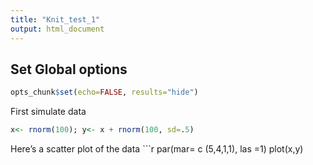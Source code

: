 ```yaml
---
title: "Knit_test_1"
output: html_document
---
```


## Set Global options

```r
opts_chunk$set(echo=FALSE, results="hide")
```

First simulate data
```r
x<- rnorm(100); y<- x + rnorm(100, sd=.5)
```

Here's a scatter plot of the data
```r
par(mar= c (5,4,1,1), las =1)
plot(x,y)